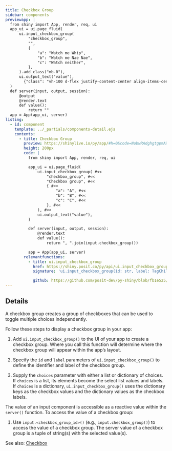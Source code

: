 ```yaml
---
title: Checkbox Group
sidebar: components
previewapp: |
  from shiny import App, render, req, ui
  app_ui = ui.page_fluid(
      ui.input_checkbox_group( 
          "checkbox_group", 
          "", 
          { 
              "a": "Watch me Whip", 
              "b": "Watch me Nae Nae", 
              "c": "Watch neither", 
          },
      ).add_class("mb-0"), 
      ui.output_text("value"),
        {"class": "vh-100 d-flex justify-content-center align-items-center px-4"}
  )
  def server(input, output, session):
      @output
      @render.text
      def value():
          return ""
  app = App(app_ui, server)
listing:
  - id: component
    template: ../_partials/components-detail.ejs
    contents:
      - title: Checkbox Group
        preview: https://shinylive.io/py/app/#h=0&code=NobwRAdghgtgpmAXGKAHVA6VBPMAaMAYwHsIAXOcpMAMwCdiYACAZwAsBLCbJjmVYnTJMAgujxM6lACZw6EqQEcJAVw4AdaOgD6apgF4marFADmcbTQA2a6QApNTJ0Y4YuqFWW2E2cQgGsAI2IAD21TBhVUOyZHZ3j1Il8A4LCI4ijEiTj4p0SAYWSg0KZ0zPxYiFznEErq6sSoRMRYsBEsuvqEsEDm1oAhDpyu1sI+gqGq+oBfbKmnAEo5+OMMsg8vChCyBzAANygbOESlzRBEwisoFhZx-bYAWgBGAAYXpmkH6zgQpkOOUwQB4cCgwFgPQiUCh0JioEIPAAsiWmmgWmlkNFYcj2cjs7k8EjWGwkLDgNw4pAWiGGAAEiZ5aVIILI6BgtmRhhimAcjnYqcN4lIyCo6FUhmAMAArYhcPEQDYYHx+YppSLRBZorSoAyidB2NCoXQcEnYuQLMDTAC6QA
        height: 200px
        code: |
          from shiny import App, render, req, ui

          app_ui = ui.page_fluid(
              ui.input_checkbox_group( #<<
                  "checkbox_group", #<<
                  "Checkbox group", #<<
                  { #<<
                      "a": "A", #<<
                      "b": "B", #<<
                      "c": "C", #<<
                  }, #<<
              ), #<<
              ui.output_text("value"),
          )

          def server(input, output, session):
              @render.text
              def value():
                  return ", ".join(input.checkbox_group())

          app = App(app_ui, server)
        relevantfunctions:
          - title: ui.input_checkbox_group
            href: https://shiny.posit.co/py/api/ui.input_checkbox_group.html#shiny.ui.input_checkbox_group
            signature: 'ui.input_checkbox_group(id: str, label: TagChild, choices: ChoicesArg, selected: Optional = None, inline: bool = False, width: Optional = None)'

            github: https://github.com/posit-dev/py-shiny/blob/fb1e525/shiny/ui/_input_check_radio.py#L169-L237
---
```


:::{#component}
:::

## Details

A checkbox group creates a group of checkboxes that can be used to toggle multiple choices independently.

Follow these steps to display a checkbox group in your app:

  1. Add `ui.input_checkbox_group()` to the UI of your app to create a checkbox group. Where you call this function will determine where the checkbox group will appear within the app's layout.

  2. Specify the `id` and `label` parameters of `ui.input_checkbox_group()` to define the identifier and label of the checkbox group. 

  3. Supply the `choices` parameter with either a list or dictionary of choices. If `choices` is a list, its elements become the select list values and labels. If `choices` is a dictionary, `ui.input_checkbox_group()` uses the dictionary keys as the checkbox values and the dictionary values as the checkbox labels. 

The value of an input component is accessible as a reactive value within the `server()` function. To access the value of a checkbox group:

  1. Use `input.<checkbox_group_id>()` (e.g., `input.checkbox_group()`) to access the value of a checkbox group. The server value of a checkbox group is a tuple of string(s) with the selected value(s). 

See also: [Checkbox](checkbox.qmd)